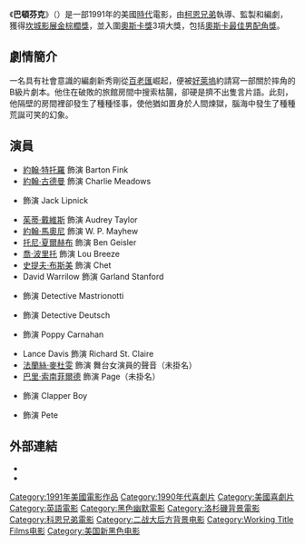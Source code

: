 {{noteTA
|T=zh:巴顿芬克; zh-cn:巴顿·芬克; zh-hk:才子夢驚魂; zh-tw:巴頓芬克;
|G1=Show
|1=zh-hans:科恩;zh-hk:高安;zh-tw:柯恩;
|2=zh-cn:巴顿·芬克; zh-hk:才子夢驚魂; zh-tw:巴頓芬克;
}}
{{Infobox Film
| name           = 巴頓芬克
| original_name  = ''Barton Fink''
| image          = BartonFink.jpg
| caption        =
| director       = [[柯恩兄弟|喬爾·高安]]
| producer       = 伊頓·高安 
| writer         = 伊頓·高安<br />喬爾·高安
| narrator       = 
| starring       = [[約翰·特托羅|約翰·特托羅]]<br />[[約翰·古德曼|約翰·古德曼]]<br />[[茱蒂·戴維斯|茱蒂·戴維斯]]<br />{{link-en|麥可·勒納|Michael Lerner (actor)}}<br />[[約翰·馬奧尼|約翰·馬奧尼]]<br />[[喬·波里托|喬·波里托]]
| music          = [[卡特·伯韋爾|卡特·伯韋爾]]
| cinematography = [[罗杰·狄金斯|罗杰·狄金斯]]
| editing        = Roderick Jaynes
| studio         = Circle Films<br />[[Working_Title_Films|Working Title Films]]
| distributor    = [[二十世紀福斯|二十世紀福斯]]（美國）<br />[[環球影業|環球影業]]（英國）
| released       = {{flagicon|France}}[[法國|法國]]1991年5月 <small>([[坎城影展|坎城影展]])</small><br />{{flagicon|United States}}[[美國|美國]]1991年8月21日 <small>(limited)</small><br />{{flagicon|Australia}}[[澳大利亞|澳大利亞]]1992年1月23日 
| runtime        = 117分鐘
| country        = {{USA}}
| language       = [[英語|英語]]
| budget         = $9,000,000
| gross          = $6,200,000
| preceded_by    =
| followed_by    = 
| website        = 
| amg_id         = 1:4016
| imdb_id        = 0101410
| cn_name            = 巴顿·芬克
| hk_name            = 才子夢驚魂
| tw_name            = 巴顿芬克
}}
《'''巴頓芬克'''》（{{lang-en|'''''Barton Fink'''''}}）是一部1991年的美國[[歷史片|時代]]電影，由[[柯恩兄弟|柯恩兄弟]]執導、監製和編劇，獲得[[坎城影展|坎城影展]][[金棕櫚獎|金棕櫚獎]]，並入圍[[奧斯卡獎|奧斯卡獎]]3項大獎，包括[[奧斯卡最佳男配角獎|奧斯卡最佳男配角獎]]。

==劇情簡介==
一名具有社會意識的編劇新秀剛從[[百老匯|百老匯]]崛起，便被[[好莱坞|好萊塢]]約請寫一部關於摔角的B級片劇本。他住在破敗的旅館房間中搜索枯腸，卻硬是擠不出隻言片語。此刻，他隔壁的房間裡卻發生了種種怪事，使他猶如置身於人間煉獄，腦海中發生了種種荒誕可笑的幻象。

== 演員 ==
* [[約翰·特托羅|約翰·特托羅]] 飾演 Barton Fink
* [[約翰·古德曼|約翰·古德曼]] 飾演 Charlie Meadows
* {{link-en|麥可·勒納|Michael Lerner (actor)}} 飾演 Jack Lipnick
* [[茱蒂·戴維斯|茱蒂·戴維斯]] 飾演 Audrey Taylor
* [[約翰·馬奧尼|約翰·馬奧尼]] 飾演 W. P. Mayhew
* [[托尼·夏爾赫布|托尼·夏爾赫布]] 飾演 Ben Geisler
* [[喬·波里托|喬·波里托]] 飾演 Lou Breeze
* [[史提夫·布斯美|史提夫·布斯美]] 飾演 Chet
* David Warrilow 飾演 Garland Stanford
* {{link-en|理查·波特諾|Richard Portnow}} 飾演 Detective Mastrionotti
* {{link-en|基斯杜化·莫爾尼|Christopher Murney}} 飾演 Detective Deutsch
* {{link-en|米根·費伊|Meagen Fay}} 飾演 Poppy Carnahan
* Lance Davis 飾演 Richard St. Claire
* [[法蘭絲·麥杜雯|法蘭絲·麥杜雯]] 飾演 舞台女演員的聲音（未掛名）
* [[巴里·索南菲爾德|巴里·索南菲爾德]] 飾演 Page（未掛名）
* {{link-en|麥克斯·郭登區|Max Grodénchik}} 飾演 Clapper Boy
* {{link-en|Harry Bugin|Harry Bugin}} 飾演 Pete

==外部連結==
*{{imdb title|id=0101410}}
*{{douban|1298043}}

{{Coen brothers}}
{{金棕櫚獎}}
{{Authority control}}
{{DEFAULTSORT:Barton Fink}}
[[Category:1991年美國電影作品|Category:1991年美國電影作品]]
[[Category:1990年代喜劇片|Category:1990年代喜劇片]]
[[Category:美國喜劇片|Category:美國喜劇片]]
[[Category:英語電影|Category:英語電影]]
[[Category:黑色幽默電影|Category:黑色幽默電影]]
[[Category:洛杉磯背景電影|Category:洛杉磯背景電影]]
[[Category:科恩兄弟電影|Category:科恩兄弟電影]]
[[Category:二战大后方背景电影|Category:二战大后方背景电影]]
[[Category:Working_Title_Films电影|Category:Working Title Films电影]]
[[Category:美国新黑色电影|Category:美国新黑色电影]]